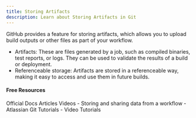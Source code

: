 ```yaml
---
title: Storing Artifacts
description: Learn about Storing Artifacts in Git
---
```

GitHub provides a feature for storing artifacts, which allows you to upload build outputs or other files as part of your workflow.

- Artifacts: These are files generated by a job, such as compiled binaries, test reports, or logs. They can be used to validate the results of a build or deployment.
- Referenceable storage: Artifacts are stored in a referenceable way, making it easy to access and use them in future builds.

#### Free Resources

<Tabs defaultValue="official">
<TabsList>
<TabsTrigger value="official">Official Docs</TabsTrigger>
<TabsTrigger value="article">Articles</TabsTrigger>
<TabsTrigger value="video">Videos</TabsTrigger>
</TabsList>

<TabsContent value="official">
<Note type="note" title="official">
- <Link href="https://docs.github.com/en/actions/writing-workflows/choosing-what-your-workflow-does/storing-and-sharing-data-from-a-workflow">Storing and sharing data from a workflow</Link>
</Note>
</TabsContent>
<TabsContent value="article">
<Note type="note" title="article">
- <Link href="https://www.atlassian.com/git/tutorials">Atlassian Git Tutorials</Link>
</Note>
</TabsContent>
<TabsContent value="video">
<Note type="note" title="video">
- <Link href="https://www.youtube.com/results?search_query=git+storing-artifacts+tutorial">Video Tutorials</Link>
</Note>
</TabsContent>
</Tabs>
